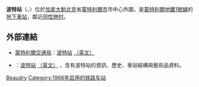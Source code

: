 {{Infobox station 
| name          = 波特<br />{{lang|fr|Beaudry}}
| type          = 
| style         = Montreal Metro
| image         = Beaudry-Metro.jpg
| image_caption = 
| address       = [[魁北克省|魁北克省]][[蒙特利爾|蒙特利爾]][[聖凱瑟琳街|聖凱瑟琳路東]]1255號
| country       = [[加拿大|加拿大]]
| coordinates   = {{coord|45|31|08|N|73|33|21|W|type:railwaystation_region:CA-QC|display=inline,title}}
| elevation     = 
| line          = [[蒙特利爾地鐵綠線|綠線]]
| other         = {{Rail color box|system=AMT|line=STM}}
| structure     = 
| platform      = 
| depth         = {{convert|25.9|m|ft|abbr=off}}，第4深
| levels        = 
| tracks        = 
| parking       = 
| bicycle       = 
| baggage_check = 
| opened        = 1966年12月21日
| architect     = Adalbert Niklewicz<br>Béïque, Thout, Legault（1999年興建新資訊台）
| closed        = 
| rebuilt       = 2018-19<ref>{{cite web|work=[[Societé_de_transport_de_Montréal|STM]]|title=Beaudry planned for STM|url=http://www.stm.info/en/info/service-updates/stm-works/beaudry|date=August 20, 2018|accessdate=August 21, 2018|archive-date=2021-01-16|archive-url=https://web.archive.org/web/20210116060438/http://stm.info/en/info/service-updates/stm-works/beaudry|dead-url=no}}</ref>
| electrified   = 
| ADA           = 
| code          = 
| owned         =
| operator      = [[蒙特利爾交通局|蒙特利爾交通局]]
| zone          = 
| status        =
| former        = 
| passengers    = 1,312,933進出（2013年），61/68
| pass_year     = 
| pass_percent  = 
| pass_system   = 
| mpassengers   = 
| services      = 
| map_locator   = 
| web           = 
}}
'''波特站'''（{{lang-fr|Station Beaudry}}、{{lang-en|Beaudry Station}}）位於[[加拿大|加拿大]][[魁北克|魁北克]]省[[蒙特利爾市|蒙特利爾市]]市中心外圍，是[[蒙特利爾地鐵1號線|蒙特利爾地鐵1號線]]的[[捷運車站|地下車站]]，鄰近[[蒙特利爾同性戀村|同性戀村]]。

== 外部連結 ==

* {{fr}}{{en}}[[蒙特利爾交通局|蒙特利爾交通局]]：[http://www.stm.info/metro/M29.htm 波特站] {{Wayback|url=http://www.stm.info/metro/M29.htm |date=20130615153008 }}[http://www.stm.info/English/metro/a-M29.htm （英文）] {{Wayback|url=http://www.stm.info/English/metro/a-M29.htm |date=20130702092634 }}
* {{fr}}{{en}}{{lang|en|metrodemontreal.com}}：[http://www.metrodemontreal.com/green/beaudry/index-f.html 波特站] {{Wayback|url=http://www.metrodemontreal.com/green/beaudry/index-f.html |date=20200222111316 }}[http://www.metrodemontreal.com/green/beaudry/ （英文）] {{Wayback|url=http://www.metrodemontreal.com/green/beaudry/ |date=20180812112109 }}，含有波特站的資訊、歷史、車站結構與藝術品資料。

{{蒙特利爾地鐵}}

[[Category:蒙特利爾地鐵綠線車站|Beaudry]]
[[Category:1966年启用的铁路车站|Category:1966年启用的铁路车站]]
